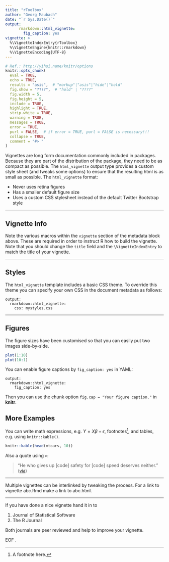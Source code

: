 ```yaml
---
title: "rToolbox"
author: "Georg Maubach"
date: "`r Sys.Date()`"
output:
      rmarkdown::html_vignette:
        fig_caption: yes
vignette: >
  %\VignetteIndexEntry{rToolbox}
  %\VignetteEngine{knitr::rmarkdown}
  %\VignetteEncoding{UTF-8}
---
```


```r
# Ref.: http://yihui.name/knitr/options
knitr::opts_chunk(
  eval = TRUE,
  echo = TRUE,
  results = "asis",  # "markup"|"asis"|"hide"|"hold"
  fig.show = "????",  # "hold" | "????"
  fig.width = 5,
  fig.height = 5,
  include = TRUE,
  highlight = TRUE,
  strip.white = TRUE,
  warning = TRUE,
  messages = TRUE,
  error = TRUE,
  purl = FALSE,  # if error = TRUE, purl = FALSE is necessary!!!
  collapse = TRUE,
  comment = "#> "
)
```

Vignettes are long form documentation commonly included in packages. Because they are part of the distribution of the package, they need to be as compact as possible. The `html_vignette` output type provides a custom style sheet (and tweaks some options) to ensure that the resulting html is as small as possible. The `html_vignette` format:

- Never uses retina figures
- Has a smaller default figure size
- Uses a custom CSS stylesheet instead of the default Twitter Bootstrap style

- - -

## Vignette Info

Note the various macros within the `vignette` section of the metadata block above. These are required in order to instruct R how to build the vignette. Note that you should change the `title` field and the `\VignetteIndexEntry` to match the title of your vignette.

- - -

## Styles

The `html_vignette` template includes a basic CSS theme. To override this theme you can specify your own CSS in the document metadata as follows:

    output: 
      rmarkdown::html_vignette:
        css: mystyles.css

- - -

## Figures

The figure sizes have been customised so that you can easily put two images side-by-side. 

```r
plot(1:10)
plot(10:1)
```

You can enable figure captions by `fig_caption: yes` in YAML:

    output:
      rmarkdown::html_vignette:
        fig_caption: yes

Then you can use the chunk option `fig.cap = "Your figure caption."` in **knitr**.

## More Examples

You can write math expressions, e.g. $Y = X\beta + \epsilon$, footnotes^[A footnote here.], and tables, e.g. using `knitr::kable()`.

```r
knitr::kable(head(mtcars, 10))
```

Also a quote using `>`:

> "He who gives up [code] safety for [code] speed deserves neither."
([via](https://twitter.com/hadleywickham/status/504368538874703872))

- - -

Multiple vignettes can be interlinked by tweaking the process.
For a link to vignette abc.Rmd make a link to abc.html.

- - - 

If you have done a nice vignette hand it in to 

1. Journal of Statistical Software  
2. The R Journal  

Both journals are peer reviewed and help to improve your
vignette.

EOF .
